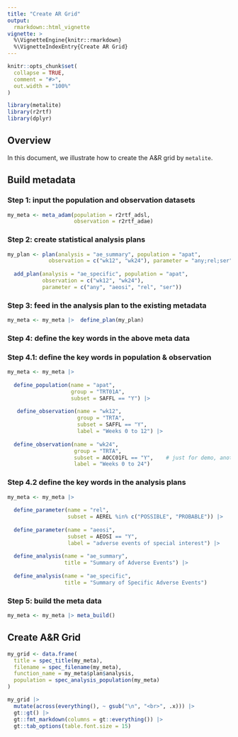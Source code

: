 ```yaml
---
title: "Create AR Grid"
output:
  rmarkdown::html_vignette
vignette: >
  %\VignetteEngine{knitr::rmarkdown}
  %\VignetteIndexEntry{Create AR Grid}
---
```


```r
knitr::opts_chunk$set(
  collapse = TRUE,
  comment = "#>",
  out.width = "100%"
)
```

```r
library(metalite)
library(r2rtf)
library(dplyr)
```

## Overview

In this document, we illustrate how to create the A&R grid by `metalite`.

## Build metadata

### Step 1: input the population and observation datasets

```r
my_meta <- meta_adam(population = r2rtf_adsl,
                     observation = r2rtf_adae)
```


### Step 2: create statistical analysis plans

```r
my_plan <- plan(analysis = "ae_summary", population = "apat", 
             observation = c("wk12", "wk24"), parameter = "any;rel;ser") |>
  
  add_plan(analysis = "ae_specific", population = "apat", 
           observation = c("wk12", "wk24"), 
           parameter = c("any", "aeosi", "rel", "ser"))
```

### Step 3: feed in the analysis plan to the existing metadata

```r
my_meta <- my_meta |>  define_plan(my_plan)
```

### Step 4: define the key words in the above meta data

### Step 4.1: define the key words in population \& observation

```r
my_meta <- my_meta |> 
  
  define_population(name = "apat", 
                    group = "TRT01A",  
                    subset = SAFFL == "Y") |>
  
   define_observation(name = "wk12",
                      group = "TRTA", 
                      subset = SAFFL == "Y", 
                      label = "Weeks 0 to 12") |>
  
  define_observation(name = "wk24",
                     group = "TRTA", 
                     subset = AOCC01FL == "Y",    # just for demo, another flag shall be used.  
                     label = "Weeks 0 to 24")
```

### Step 4.2 define the key words in the analysis plans

```r
my_meta <- my_meta |>  
  
  define_parameter(name = "rel", 
                   subset = AEREL %in% c("POSSIBLE", "PROBABLE")) |>
  
  define_parameter(name = "aeosi", 
                   subset = AEOSI == "Y", 
                   label = "adverse events of special interest") |> 
  
  define_analysis(name = "ae_summary", 
                  title = "Summary of Adverse Events") |>
  
  define_analysis(name = "ae_specific",
                  title = "Summary of Specific Adverse Events")
```

### Step 5: build the meta data

```r
my_meta <- my_meta |> meta_build()
```

## Create A\&R Grid

```r
my_grid <- data.frame(
  title = spec_title(my_meta), 
  filename = spec_filename(my_meta), 
  function_name = my_meta$plan$analysis,
  population = spec_analysis_population(my_meta)
)
```

```r
my_grid |>
  mutate(across(everything(), ~ gsub("\n", "<br>", .x))) |>
  gt::gt() |>
  gt::fmt_markdown(columns = gt::everything()) |>
  gt::tab_options(table.font.size = 15)
```


